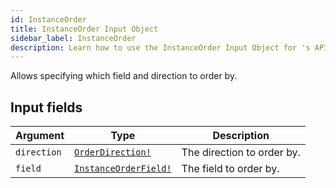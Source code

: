 ```yaml
---
id: InstanceOrder
title: InstanceOrder Input Object
sidebar_label: InstanceOrder
description: Learn how to use the InstanceOrder Input Object for 's API.
---
```


Allows specifying which field and direction to order by.

## Input fields

| Argument    | Type                                                            | Description                |
| ----------- | --------------------------------------------------------------- | -------------------------- |
| `direction` | [`OrderDirection!`](api/schema/enum/OrderDirection.mdx)         | The direction to order by. |
| `field`     | [`InstanceOrderField!`](api/schema/enum/InstanceOrderField.mdx) | The field to order by.     |
